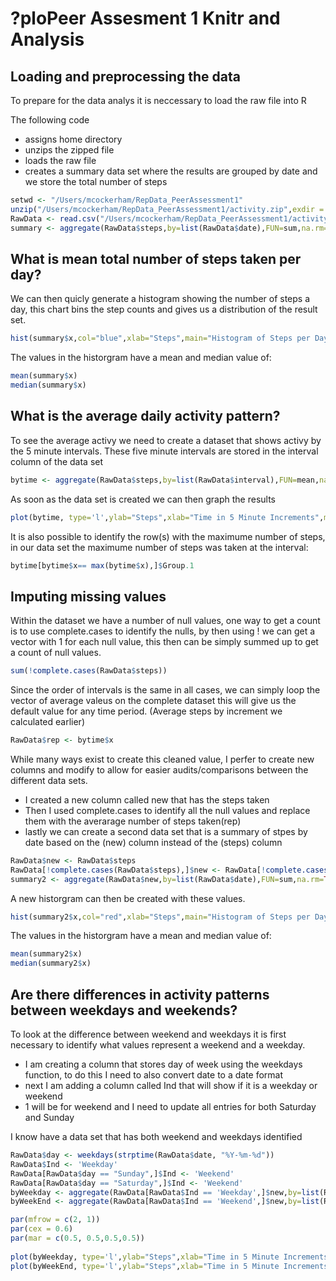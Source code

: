 ?ploPeer Assesment 1 Knitr and Analysis
========================================================

## Loading and preprocessing the data

To prepare for the data analys it is neccessary to load the raw file into R

The following code
 
 - assigns home directory
 - unzips the zipped file 
 - loads the raw file
 - creates a summary data set where the results are grouped by date and we store the total number of steps
 

```r
setwd <- "/Users/mcockerham/RepData_PeerAssessment1"
unzip("/Users/mcockerham/RepData_PeerAssessment1/activity.zip",exdir = "/Users/mcockerham/RepData_PeerAssessment1")
RawData <- read.csv("/Users/mcockerham/RepData_PeerAssessment1/activity.csv",na.strings="NA",header=TRUE)
summary <- aggregate(RawData$steps,by=list(RawData$date),FUN=sum,na.rm=TRUE)
```


## What is mean total number of steps taken per day?

We can then quicly generate a histogram showing the number of steps a day, this chart bins the step counts and gives us a distribution of the result set.


```r
hist(summary$x,col="blue",xlab="Steps",main="Histogram of Steps per Day")
```

The values in the historgram have a mean and median value of:

```r
mean(summary$x)
median(summary$x)
```


## What is the average daily activity pattern?

To see the average activy we need to create a dataset that shows activy by the 5 minute intervals.  These five minute intervals are stored in the interval column of the data set


```r
bytime <- aggregate(RawData$steps,by=list(RawData$interval),FUN=mean,na.rm=TRUE)

```

As soon as the data set is created we can then graph the results

```r
plot(bytime, type='l',ylab="Steps",xlab="Time in 5 Minute Increments",main="Steps by Time")
```


It is also possible to identify the row(s) with the maximume number of steps, in our data set the maximume number of steps was taken at the interval:

```r
bytime[bytime$x== max(bytime$x),]$Group.1
```


## Imputing missing values

Within the dataset we have a number of null values, one way to get a count is to use complete.cases to identify the nulls, by then using ! we can get a vector with 1 for each null value, this then can be simply summed up to get a count of null values.

```r
sum(!complete.cases(RawData$steps))
```

Since the order of intervals is the same in all cases, we can simply loop the vector of average valeus on the complete dataset this will give us the default value for any time period. (Average steps by increment we calculated earlier)

```r
RawData$rep <- bytime$x
```

While many ways exist to create this cleaned value, I perfer to create new columns and modify to allow for easier audits/comparisons between the different data sets.

- I created a new column called new that has the steps taken
- Then I used complete.cases to identify all the null values and replace them with the averarage number of steps taken(rep)
- lastly we can create a second data set that is a summary of stpes by date based on the (new) column instead of the (steps) column

```r
RawData$new <- RawData$steps
RawData[!complete.cases(RawData$steps),]$new <- RawData[!complete.cases(RawData$steps),]$rep
summary2 <- aggregate(RawData$new,by=list(RawData$date),FUN=sum,na.rm=TRUE)
```

A new historgram can then be created with these values.

```r
hist(summary2$x,col="red",xlab="Steps",main="Histogram of Steps per Day")
```

The values in the historgram have a mean and median value of:

```r
mean(summary2$x)
median(summary2$x)
```



## Are there differences in activity patterns between weekdays and weekends?

To look at the difference between weekend and weekdays it is first necessary to identify what values represent a weekend and a weekday.
 
- I am creating a column that stores day of week using the weekdays function, to do this I need to also convert date to a date format
- next I am adding a column called Ind that will show if it is a weekday or weekend 
- 1 will be for weekend and I need to update all entries for both Saturday and Sunday  

I know have a data set that has both weekend and weekdays identified

```r
RawData$day <- weekdays(strptime(RawData$date, "%Y-%m-%d"))
RawData$Ind <- 'Weekday'
RawData[RawData$day == "Sunday",]$Ind <- 'Weekend'
RawData[RawData$day == "Saturday",]$Ind <- 'Weekend'
byWeekday <- aggregate(RawData[RawData$Ind == 'Weekday',]$new,by=list(RawData[RawData$Ind == 'Weekday',]$interval),FUN=mean,na.rm=TRUE)
byWeekEnd <- aggregate(RawData[RawData$Ind == 'Weekend',]$new,by=list(RawData[RawData$Ind == 'Weekend',]$interval),FUN=mean,na.rm=TRUE)
```
 
```r
par(mfrow = c(2, 1))
par(cex = 0.6)
par(mar = c(0.5, 0.5,0.5,0.5)) 
 
plot(byWeekday, type='l',ylab="Steps",xlab="Time in 5 Minute Increments",main="Steps by Time by Weekday")
plot(byWeekEnd, type='l',ylab="Steps",xlab="Time in 5 Minute Increments",main="Steps by Time by Weekend")
```